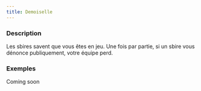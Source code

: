 ```yaml
---
title: Demoiselle
---
```



<Role DEMOISELLE header />

### Description

Les sbires savent que vous êtes en jeu. Une fois par partie, si un sbire vous dénonce publiquement, votre équipe perd.

### Exemples

Coming soon
